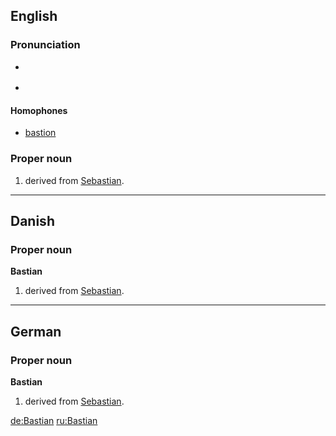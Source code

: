==English==

===Pronunciation===
* {{a|RP}} {{IPA|/ˈbæstiən/}}
* {{a|US}} {{IPA|/ˈbæstiən/|/ˈbæstʃən/}}

====Homophones====
* [[bastion]]

===Proper noun===
{{en-proper noun}}

# {{given name|male}} derived from [[Sebastian]].

----

==Danish==

===Proper noun===
'''Bastian'''

# {{given name|male|lang=da}} derived from [[Sebastian]].

----

==German==

===Proper noun===
'''Bastian'''

# {{given name|male|lang=de}} derived from [[Sebastian]].

[[de:Bastian]]
[[ru:Bastian]]